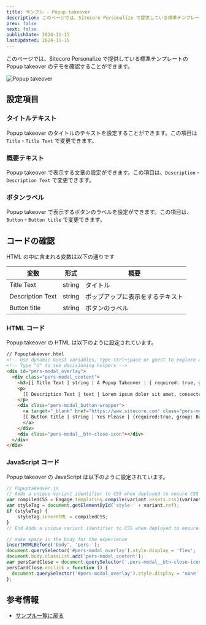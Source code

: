 ```yaml
---
title: サンプル - Popup takeover
description: このページでは、Sitecore Personalize で提供している標準テンプレートの Popup takeover のデモを確認することができます。
prev: false
next: false
publishDate: 2024-11-15
lastUpdated: 2024-11-15
---
```


このページでは、Sitecore Personalize で提供している標準テンプレートの Popup takeover のデモを確認することができます。

![Popup takeover](../../../assets/personalize/Popuptakeover01.png)

## 設定項目

### タイトルテキスト

Popup takeover のタイトルのテキストを設定することができます。この項目は `Title` - `Title Text` で変更できます。

### 概要テキスト

Popup takeover で表示する文章の設定ができます。この項目は、`Description` - `Description Text` で変更できます。

### ボタンラベル

Popup takeover で表示するボタンのラベルを設定ができます。この項目は、`Button` - `Button title` で変更できます。

## コードの確認

HTML の中に含まれる変数は以下の通りです

| 変数 | 形式 | 概要 | 
|------|-------|-------|
| Title Text | string | タイトル |
| Description Text | string | ポップアップに表示をするテキスト |
| Button title | string | ボタンのラベル |

### HTML コード

Popup takeover の HTML は以下のように設定されています。

```html
// Popuptakeover.html
<!-- Use dynamic Guest variables, type ctrl+space or guest to explore available entities.-->
<!-- Type "d" to see decisioning helpers -->
<div id="pers-modal_overlay">
  <div class="pers-modal_content">
    <h3>[[ Title Text | string | A Popup Takeover | { required: true, group: Title, groupOrder: 2, order: 1 } ]]</h3>
    <p>
      [[ Description Text | text | Lorem ipsum dolor sit amet, consectetur adipiscing elit, sed do eiusmod tempor incididunt ut labore et dolore magna aliqua. Ut enim ad minim veniam, quis nostrud exercitation ullamco laboris nisi ut aliquip ex ea commodo consequat. | {required: true, group: Description, groupOrder: 3, order: 1 }]]
    </p>
    <div class="pers-modal_button-wrapper">
      <a target="_blank" href="https://www.sitecore.com" class="pers-modal_button">
      [[ Button title | string | Yes Please | {required:true, group: Button, groupOrder: 4, order: 1 }]]
      </a>
    </div>
    <div class="pers-modal__btn-close-icon"></div>
  </div>
</div>
```

### JavaScript コード

Popup takeover の JavaScript は以下のように設定されています。

```js
// Popuptakeover.js
// Adds a unique variant identifier to CSS when deployed to ensure CSS does not impact styling of other elements.
var compiledCSS = Engage.templating.compile(variant.assets.css)(variant);
var styleTag = document.getElementById('style-' + variant.ref);
if (styleTag) {
    styleTag.innerHTML = compiledCSS;
}
// End Adds a unique variant identifier to CSS when deployed to ensure CSS does not impact styling of other elements.

// make space in the body for the experience
insertHTMLBefore('body', 'pers-');
document.querySelector('#pers-modal_overlay').style.display = 'flex';
document.body.classList.add('pers-modal_content');
var persCardClose = document.querySelector('.pers-modal__btn-close-icon');
persCardClose.onclick = function () {
  document.querySelector('#pers-modal_overlay').style.display = 'none';
};
```

## 参考情報

- [サンプル一覧に戻る](/cdp-personalize/sample/)